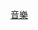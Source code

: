 {{asbox
| image     = 琴-seal.svg
| pix       = 30
| subject   = 中國音樂 
| qualifier = 
| category  = 中國音樂小作品
| tempsort  =  
| name      = Template:China-music-stub
}}<noinclude>
[[Category:音樂小作品模板|音樂]]
</noinclude>